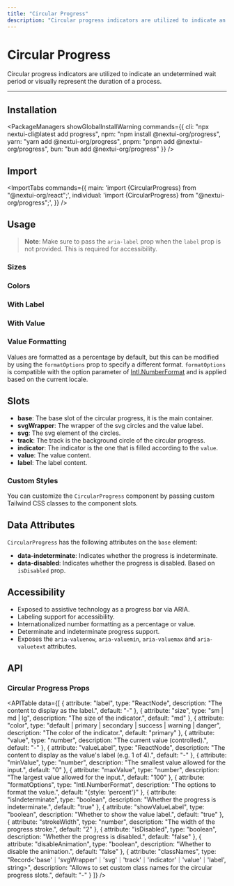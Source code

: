 ```yaml
---
title: "Circular Progress"
description: "Circular progress indicators are utilized to indicate an undetermined wait period or visually represent the duration of a process."
---
```



# Circular Progress

Circular progress indicators are utilized to indicate an undetermined wait period or visually represent the duration of a process.

<ComponentLinks component="progress" styles="circular-progress" storybook="circularprogress" reactAriaHook="useProgressBar" />

---

<CarbonAd/>

## Installation

<PackageManagers
  showGlobalInstallWarning
  commands={{
    cli: "npx nextui-cli@latest add progress",
    npm: "npm install @nextui-org/progress",
    yarn: "yarn add @nextui-org/progress",
    pnpm: "pnpm add @nextui-org/progress",
    bun: "bun add @nextui-org/progress"
  }}
/>


## Import

<ImportTabs
  commands={{
    main: 'import {CircularProgress} from "@nextui-org/react";',
    individual: 'import {CircularProgress} from "@nextui-org/progress";',
  }}
/>

## Usage

<CodeDemo title="Usage" files={circularProgressContent.usage} />

> **Note**: Make sure to pass the `aria-label` prop when the `label` prop is not provided. This is required for accessibility.

### Sizes

<CodeDemo title="Sizes" files={circularProgressContent.sizes} />

### Colors

<CodeDemo title="Colors" files={circularProgressContent.colors} />

### With Label

<CodeDemo title="With Label" files={circularProgressContent.label} />

### With Value

<CodeDemo title="With Value" files={circularProgressContent.value} />

### Value Formatting

Values are formatted as a percentage by default, but this can be modified by using the
`formatOptions` prop to specify a different format. `formatOptions` is compatible with the
option parameter of [Intl.NumberFormat](https://developer.mozilla.org/en-US/docs/Web/JavaScript/Reference/Global_Objects/Intl/NumberFormat) and is applied based on the current locale.

<CodeDemo
  title="Value Formatting"
  files={circularProgressContent.valueFormatting}
  highlightedLines="10"
/>

## Slots

- **base**: The base slot of the circular progress, it is the main container.
- **svgWrapper**: The wrapper of the svg circles and the value label.
- **svg**: The svg element of the circles.
- **track**: The track is the background circle of the circular progress.
- **indicator**: The indicator is the one that is filled according to the `value`.
- **value**: The value content.
- **label**: The label content.

### Custom Styles

You can customize the `CircularProgress` component by passing custom Tailwind CSS classes to the component slots.

<CodeDemo
  title="Custom Styles"
  files={circularProgressContent.customStyles}
  highlightedLines="9-12"
/>

<Spacer y={4} />

## Data Attributes

`CircularProgress` has the following attributes on the `base` element:

- **data-indeterminate**:
  Indicates whether the progress is indeterminate.
- **data-disabled**:
  Indicates whether the progress is disabled. Based on `isDisabled` prop.

<Spacer y={4} />

## Accessibility

- Exposed to assistive technology as a progress bar via ARIA.
- Labeling support for accessibility.
- Internationalized number formatting as a percentage or value.
- Determinate and indeterminate progress support.
- Exposes the `aria-valuenow`, `aria-valuemin`, `aria-valuemax` and `aria-valuetext` attributes.

<Spacer y={4} />

## API

### Circular Progress Props

<APITable
  data={[
    {
      attribute: "label",
      type: "ReactNode",
      description: "The content to display as the label.",
      default: "-"
    },
    {
      attribute: "size",
      type: "sm | md | lg",
      description: "The size of the indicator.",
      default: "md"
    },
    {
      attribute: "color",
      type: "default | primary | secondary | success | warning | danger",
      description: "The color of the indicator.",
      default: "primary"
    },
    {
      attribute: "value",
      type: "number",
      description: "The current value (controlled).",
      default: "-"
    },
    {
      attribute: "valueLabel",
      type: "ReactNode",
      description: "The content to display as the value's label (e.g. 1 of 4).",
      default: "-"
    },
    {
      attribute: "minValue",
      type: "number",
      description: "The smallest value allowed for the input.",
      default: "0"
    },
    {
      attribute: "maxValue",
      type: "number",
      description: "The largest value allowed for the input.",
      default: "100"
    },
    {
      attribute: "formatOptions",
      type: "Intl.NumberFormat",
      description: "The options to format the value.",
      default: "{style: 'percent'}"
    },
    {
      attribute: "isIndeterminate",
      type: "boolean",
      description: "Whether the progress is indeterminate.",
      default: "true"
    },
    {
      attribute: "showValueLabel",
      type: "boolean",
      description: "Whether to show the value label.",
      default: "true"
    },
    {
      attribute: "strokeWidth",
      type: "number",
      description: "The width of the progress stroke.",
      default: "2"
    },
    {
      attribute: "isDisabled",
      type: "boolean",
      description: "Whether the progress is disabled.",
      default: "false"
    },
    {
      attribute: "disableAnimation",
      type: "boolean",
      description: "Whether to disable the animation.",
      default: "false"
    },
    {
      attribute: "classNames",
      type: "Record<'base'｜'svgWrapper'｜'svg'｜'track'｜'indicator'｜'value'｜'label', string>",
      description: "Allows to set custom class names for the circular progress slots.",
      default: "-"
    }
  ]}
/>
